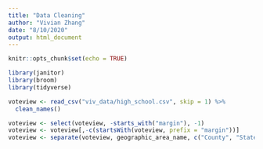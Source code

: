 ```yaml
---
title: "Data Cleaning"
author: "Vivian Zhang"
date: "8/10/2020"
output: html_document
---
```


```r
knitr::opts_chunk$set(echo = TRUE)

library(janitor)
library(broom)
library(tidyverse)

```

```r

voteview <- read_csv("viv_data/high_school.csv", skip = 1) %>%
  clean_names()

voteview <- select(voteview, -starts_with("margin"), -1)
voteview <- voteview[,-c(startsWith(voteview, prefix = "margin"))]
voteview <- separate(voteview, geographic_area_name, c("County", "State"), ",")

```
